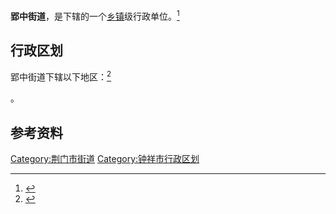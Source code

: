 {{中国乡级行政区|42/08/81/001/000}}

'''郢中街道'''，是{{PRC admin/fullname|42/08/81/001/000|3}}下辖的一个[[乡镇|乡镇]]级行政单位。<ref>{{PRC admin/ref sgc|{{PRC admin/parent|42/08/81/001/000}}}}</ref>

== 行政区划 ==

郢中街道下辖以下地区：<ref>{{PRC admin/ref sgc|42/08/81/001/000}}</ref>

{{PRC admin/children|42/08/81/001/000}}。

== 参考资料 ==

{{reflist}}

{{钟祥市行政区划}}
{{湖北行政区划小作品}}
[[Category:荆门市街道|Category:荆门市街道]]
[[Category:钟祥市行政区划|Category:钟祥市行政区划]]
